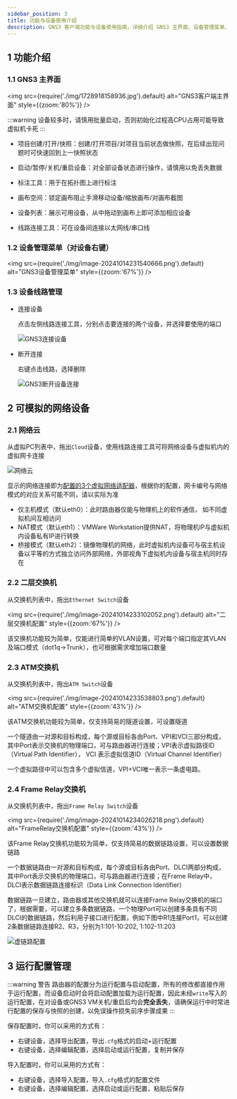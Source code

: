 ```yaml
---
sidebar_position: 3
title: 功能与设备使用介绍
description: GNS3 客户端功能与设备使用指南，详细介绍 GNS3 主界面、设备管理菜单、线路连接操作等核心功能，并说明如何使用可模拟的网络设备（如网络云）进行网络拓扑搭建。
---
```


## 1 功能介绍

### 1.1 GNS3 主界面

  <img src={require('./img/1728918158936.jpg').default} alt="GNS3客户端主界面" style={{zoom:'80%'}} />

  :::warning 设备较多时，请慎用批量启动，否则初始化过程高CPU占用可能导致虚拟机卡死
  :::

  * 项目创建/打开/快照：创建/打开项目/对项目当前状态做快照，在后续出现问题时可快速回到上一快照状态

  * 启动/暂停/关机/重启设备：对全部设备状态进行操作，请慎用以免丢失数据

  * 标注工具：用于在拓扑图上进行标注

  * 画布空间：锁定画布阻止手滑移动设备/缩放画布/对画布截图

  * 设备列表：展示可用设备，从中拖动到画布上即可添加相应设备

  * 线路连接工具：可在设备间连接以太网线/串口线

### 1.2 设备管理菜单（对设备右键）

  <img src={require('./img/image-20241014231540666.png').default} alt="GNS3设备管理菜单" style={{zoom:'67%'}} />

### 1.3 设备线路管理

* 连接设备

  点击左侧线路连接工具，分别点击要连接的两个设备，并选择要使用的端口

  ![GNS3连接设备](img\image-20241014232046882.png)

* 断开连接

  右键点击线路，选择删除

  ![GNS3断开设备连接](img\image-20241014231912736.png)

## 2 可模拟的网络设备

### 2.1 网络云

  从虚拟PC列表中，拖出`Cloud`设备，使用线路连接工具可将网络设备与虚拟机内的虚拟网卡连接

  ![网络云](img\image-20241014232251332.png)

  显示的网络连接即为[配置的3个虚拟网络适配器](https://zjucomp.net/docs/GNS3/VM-VMware#3-%E9%85%8D%E7%BD%AEgns3%E8%99%9A%E6%8B%9F%E6%9C%BA)，根据你的配置，网卡编号与网络模式的对应关系可能不同，请以实际为准

  * 仅主机模式（默认eth0）：此时路由器仅能与物理机上的软件通信， 如不同虚拟机间互相访问
  * NAT模式（默认eth1）：VMWare Workstation提供NAT，将物理机IP与虚拟机内设备私有IP进行转换
  * 桥接模式（默认eth2）：镜像物理机的网络，此时虚拟机内设备可与宿主机设备以平等的方式独立访问外部网络，外部视角下虚拟机内设备与宿主机同时存在

### 2.2 二层交换机

  从交换机列表中，拖出`Ethernet Switch`设备

  <img src={require('./img/image-20241014233102052.png').default} alt="二层交换机配置" style={{zoom:'67%'}} />

  该交换机功能较为简单，仅能进行简单的VLAN设置，可对每个端口指定其VLAN及端口模式（dot1q→Trunk），也可根据需求增加端口数量

### 2.3 ATM交换机

  从交换机列表中，拖出`ATM Switch`设备

  <img src={require('./img/image-20241014233538803.png').default} alt="ATM交换机配置" style={{zoom:'43%'}} />

  该ATM交换机功能较为简单，仅支持简易的隧道设置，可设置隧道

  一个隧道由一对源和目标构成，每个源或目标各由Port、VPI和VCI三部分构成，其中Port表示交换机的物理端口，可与路由器进行连接；VPI表示虚拟路径ID（Virtual Path  Identifier）， VCI 表示虚拟信道ID（Virtual Channel Identifier）

  一个虚拟路径中可以包含多个虚拟信道，VPI+VCI唯一表示一条虚电路。

### 2.4 Frame Relay交换机

  从交换机列表中，拖出`Frame Relay Switch`设备

  <img src={require('./img/image-20241014234026218.png').default} alt="FrameRelay交换机配置" style={{zoom:'43%'}} />

  该Frame Relay交换机功能较为简单，仅支持简易的数据链路设置，可以设置数据链路

  一个数据链路由一对源和目标构成，每个源或目标各由Port、DLCI两部分构成，其中Port表示交换机的物理端口，可与路由器进行连接；在Frame Relay中，DLCI表示数据链路连接标识（Data Link Connection Identifier）

  数据链路一旦建立，路由器或其他交换机就可以连接Frame Relay交换机的端口了，根据需要，可以建立多条数据链路，一个物理Port可以创建多条具有不同DLCI的数据链路，然后利用子接口进行配置，例如下图中R1连接Port1，可以创建2条数据链路连接R2、R3，分别为1:101-10:202, 1:102-11:203

  ![虚链路配置](img\image-20241014234359233.png)

## 3 运行配置管理

:::warning 警告
路由器的配置分为运行配置与启动配置，所有的修改都直接作用于运行配置，而设备启动时会将启动配置加载为运行配置，因此未经`write`写入的运行配置，在对设备或GNS3 VM关机/重启后均会**完全丢失**，请确保运行中时常进行配置的保存与快照的创建，以免误操作损失前序步骤成果
:::

保存配置时，你可以采用的方式有：

* 右键设备，选择导出配置，导出`.cfg`格式的启动+运行配置
* 右键设备，选择编辑配置，选择启动或运行配置，复制并保存

导入配置时，你可以采用的方式有：

* 右键设备，选择导入配置，导入`.cfg`格式的配置文件
* 右键设备，选择编辑配置，选择启动或运行配置，粘贴后保存
